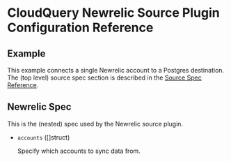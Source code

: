 # CloudQuery Newrelic Source Plugin Configuration Reference

## Example

This example connects a single Newrelic account to a Postgres destination. The (top level) source spec section is described in the [Source Spec Reference](/docs/reference/source-spec).


<Configuration />

## Newrelic Spec

This is the (nested) spec used by the Newrelic source plugin.

- `accounts` ([]struct) 

  Specify which accounts to sync data from.
